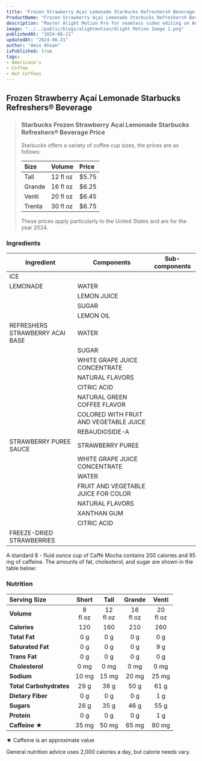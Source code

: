 ```yaml
---
title: "Frozen Strawberry Açaí Lemonade Starbucks Refreshers® Beverage Price & Calories"
ProductName: "Frozen Strawberry Açaí Lemonade Starbucks Refreshers® Beverage" 
description: "Master Alight Motion Pro for seamless video editing on Android, iOS, and Tablets with our ultimate guide, unlocking advanced features and elevating your skills in 2024!"
image: "../../public/blogs/alightmotion/Alight Motion Image 1.png"
publishedAt: "2024-06-21"
updatedAt: "2024-06-21"
author: "Amin Ahsan"
isPublished: true
tags:
- Americano's
- Coffee
- Hot Coffees   
---
```


 
## Frozen Strawberry Açaí Lemonade Starbucks Refreshers® Beverage 
  
> ### Starbucks Frozen Strawberry Açaí Lemonade Starbucks Refreshers® Beverage  Price
>
> Starbucks offers a variety of coffee cup sizes, the prices are as follows:
>
> | Size    |   Volume     | Price |
> |:--------|:-------------|:------|
> | Tall    | 12 fl oz     | $5.75 |
> | Grande  | 16 fl oz     | $6.25 |
> | Venti   | 20 fl oz     | $6.45 |
> | Trenta  | 30 fl oz     | $6.75 |
>
> These prices apply particularly to the United States and are for the year 2024.

### Ingredients
| Ingredient              | Components                         | Sub-components                          |
|-------------------------|------------------------------------|-----------------------------------------|
| ICE                     |                                    |                                         |
| LEMONADE                | WATER                              |                                         |
|                         | LEMON JUICE                        |                                         |
|                         | SUGAR                              |                                         |
|                         | LEMON OIL                          |                                         |
| REFRESHERS STRAWBERRY ACAI BASE | WATER                      |                                         |
|                         | SUGAR                              |                                         |
|                         | WHITE GRAPE JUICE CONCENTRATE      |                                         |
|                         | NATURAL FLAVORS                    |                                         |
|                         | CITRIC ACID                        |                                         |
|                         | NATURAL GREEN COFFEE FLAVOR        |                                         |
|                         | COLORED WITH FRUIT AND VEGETABLE JUICE |                                     |
|                         | REBAUDIOSIDE-A                     |                                         |
| STRAWBERRY PUREE SAUCE  | STRAWBERRY PUREE                   |                                         |
|                         | WHITE GRAPE JUICE CONCENTRATE      |                                         |
|                         | WATER                              |                                         |
|                         | FRUIT AND VEGETABLE JUICE FOR COLOR|                                         |
|                         | NATURAL FLAVORS                    |                                         |
|                         | XANTHAN GUM                        |                                         |
|                         | CITRIC ACID                        |                                         |
| FREEZE-DRIED STRAWBERRIES|                                   |                                         |

 A standard 8 - fluid ounce cup of Caffè Mocha contains 200 calories and 95 mg of caffeine. The amounts of fat, cholesterol, and sugar are shown in the table below:

### Nutrition
|  Serving Size            | Short           | Tall       | Grande     | Venti       |
|:-------------------------|:--------------:|:------------:|:----------:|:-----------:|
| **Volume**               | 8 <br/> fl oz| 12 <br/> fl oz| 16 <br/> fl oz | 20 <br/> fl oz| 
| **Calories**             | 120           | 160          | 210         | 260          |
| **Total Fat**            | 0 g           | 0 g          | 0 g        | 0 g         |
| **Saturated Fat**        | 0 g           | 0 g          | 0 g        | 9 g         |
| **Trans Fat**            | 0 g           | 0 g          | 0 g        | 0 g         |
| **Cholesterol**          | 0 mg          | 0 mg         | 0 mg       | 0 mg        |
| **Sodium**               | 10 mg         | 15 mg        | 20 mg       | 25 mg       | 
| **Total Carbohydrates**  | 29 g          | 38 g         | 50 g        | 61 g         |
| **Dietary Fiber**        | 0 g           | 0 g          | 0 g        | 1 g         |
| **Sugars**               | 26 g          | 35 g         | 46 g        | 55 g         |
| **Protein**              | 0 g           | 0 g          | 0 g        | 1   g         |
| **Caffeine ★**          | 35 mg         | 50 mg        | 65 mg     | 80 mg      |

★ Caffeine is an approximate value

General nutrition advice uses 2,000 calories a day, but calorie needs vary.